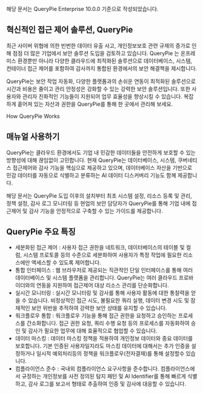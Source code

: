 해당 문서는 QueryPie Enterprise 10.0.0 기준으로 작성되었습니다.

## 혁신적인 접근 제어 솔루션, QueryPie
최근 사이버 위협에 의한 빈번한 데이터 유출 사고, 개인정보보호 관련 규제의 증가로 인해 점점 더 많은 기업에서 보안 솔루션 도입을 검토하고 있습니다. QueryPie 는 온프레미스 환경뿐만 아니라 다양한 클라우드에 최적화된 솔루션으로 데이터베이스, 시스템, 컨테이너 접근 제어를 포함하여 감사까지 통합된 환경에서의 보안 해결책을 제시합니다. 

QueryPie는 보안 작업 자동화, 다양한 플랫폼과의 손쉬운 연동이 최적화된 솔루션으로 시간과 비용은 줄이고 관리 안정성은 강화할 수 있는 강력한 보안 솔루션입니다. 또한 사용자와 관리자 친화적인 기능들이 지원되어 업무 효율성을 향상시킬 수 있습니다. 복잡하게 흩어져 있는 자산과 권한을 QueryPie를 통해 한 곳에서 관리해 보세요. 

How QueryPie Works

## 매뉴얼 사용하기
QueryPie는 클라우드 환경에서도 기업 내 민감한 데이터들을 안전하게 보호할 수 있는 방향성에 대해 끊임없이 고민합니다. 현재 QueryPie는 데이터베이스, 시스템, 쿠버네티스 접근제어와 감사 기능을 핵심으로 제공하고 있으며, 데이터베이스 자산을 기반으로 민감 데이터를 자동으로 식별하고 분류하는 AI 데이터 디스커버리 기능도 함께 제공합니다. 

해당 문서는 QueryPie 도입 이후의 설치부터 최초 시스템 설정, 리소스 등록 및 관리, 정책 설정, 감사 로그 모니터링 등 현업의 보안 담당자가 QueryPie를 통해 기업 내에 접근제어 및 감사 기능을 안정적으로 구축할 수 있는 가이드를 제공합니다.

## QueryPie 주요 특징
* 세분화된 접근 제어 : 사용자 접근 권한을 네트워크, 데이터베이스의 테이블 및 컬럼, 시스템 프로토콜 등의 수준으로 세분화하여 사용자가 특정 작업에 필요한 리소스에만 액세스할 수 있도록 제어합니다.
* 통합 인터페이스 : 웹 브라우저로 제공되는 직관적인 단일 인터페이스를 통해 여러 데이터베이스 및 시스템 플랫폼을 관리합니다. QueryPie는 여러 클라우드 프로바이더와의 연동을 지원하여 접근제어 대상 리소스 관리를 단순화합니다.
* 실시간 모니터링 : 실시간 모니터링 및 감사를 통해 사용자 활동에 대한 통찰력을 얻을 수 있습니다. 비정상적인 접근 시도, 불필요한 쿼리 실행, 데이터 변경 시도 및 잠재적인 보안 위반을 추적하여 강력한 보안 상태를 유지할 수 있습니다.
* 워크플로우 통합 : 워크플로우 기능을 통해 접근 권한을 요청하고 승인하는 프로세스를 간소화합니다. 접근 권한 요청, 쿼리 수행 요청 등의 프로세스를 자동화하여 승인 및 감사가 필요한 업무에 대해 효율적으로 협업할 수 있습니다.
* 데이터 마스킹 : 데이터 마스킹 정책을 적용하여 개인정보 데이터와 중요 데이터를 보호합니다. 기본 인증된 사용자일지라도 마스킹 데이터에 대해서는 추가 인증을 설정하거나 일시적 예외처리등의 정책을 워크플로우(전자결재)를 통해 설정할수 있습니다.
* 컴플라이언스 준수 : 국내외 컴플라이언스 요구사항을 준수합니다. 컴플라이언스에서 규정하는 개인정보를 사전 정의된 탐지 패턴 및 AI Identifier를 통해 빠르게 식별하고, 감사 로그를 보고서 형태로 추출하여 인증 및 감사에 대응할 수 있습니다. 

